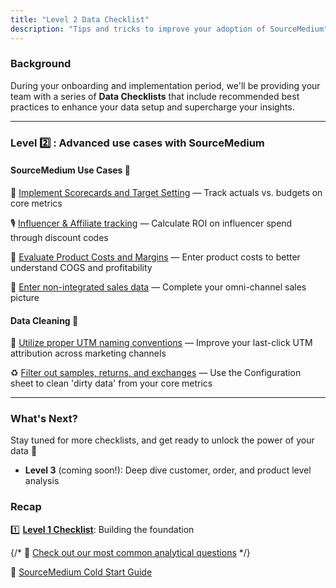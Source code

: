 ```yaml
---
title: "Level 2 Data Checklist"
description: "Tips and tricks to improve your adoption of SourceMedium"
---
```


### Background

During your onboarding and implementation period, we'll be providing your team with a series of **Data Checklists** that include 
recommended best practices to enhance your data setup and supercharge your insights.

---

### **Level** 2️⃣ **: Advanced use cases with SourceMedium**

#### SourceMedium Use Cases 🦾

🎯 [Implement Scorecards and Target Setting](/data-inputs/configuration-sheet/can-i-set-targets-in-my-dashboard) — Track actuals vs. budgets on core metrics 

🎙️ [Influencer & Affiliate tracking](/data-inputs/configuration-sheet/how-can-i-track-influencer-spend-and-performance) — Calculate ROI on influencer spend through discount codes  

💸 [Evaluate Product Costs and Margins](/data-inputs/configuration-sheet/costs/how-do-i-surface-product-costs-from-platforms-outside-of-shopify-into-my-dashboard) — Enter product costs to better understand COGS and profitability 

🛒 [Enter non-integrated sales data](/data-inputs/configuration-sheet/how-do-i-enter-non-integrated-sales-data-sales-tab) — Complete your omni-channel sales picture 

#### Data Cleaning 🧹

🐾 [Utilize proper UTM naming conventions](/help-center/faq/account-management-faqs/how-can-i-improve-my-last-click-attribution) — Improve your last-click UTM attribution across marketing channels

♻️ [Filter out samples, returns, and exchanges](/help-center/faq/configuration-sheet-faqs/how-can-i-filter-out-samples-returns-and-exchanges) — Use the Configuration sheet to clean 'dirty data' from your core metrics

---

### **What's Next?**

Stay tuned for more checklists, and get ready to unlock the power of your data 🔐

- **Level 3** (coming soon!): Deep dive customer, order, and product level analysis

### **Recap**

1️⃣ [**Level 1 Checklist**](/onboarding/getting-started/level-1-data-checklist): Building the foundation

{/* 💭 [Check out our most common analytical questions](/source-medium-university/getting-started/thinking-analytically/common-analytical-questions) */}

🥶 [SourceMedium Cold Start Guide](/help-center/faq/cold-start-guide-home)
